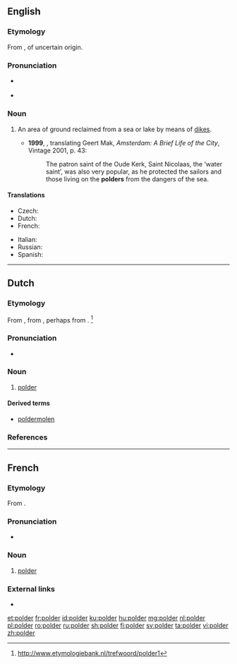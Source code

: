 ==English==

===Etymology===
From {{etyl|nl|en}} {{term|polder|lang=nl}}, of uncertain origin.

===Pronunciation===
* {{a|UK}} {{IPA|/ˈpəʊldə/|/ˈpɒldə/|lang=en}}
* {{rhymes|əʊldə(r)|lang=en}}

===Noun===
{{en-noun}}

# {{context|geography|lang=en}} An area of ground reclaimed from a sea or lake by means of [[dike]]s. {{defdate|from 17th c.}}
#*'''1999''', {{w|Philipp Blom}}, translating Geert Mak, ''Amsterdam: A Brief Life of the City'', Vintage 2001, p. 43:
#*:The patron saint of the Oude Kerk, Saint Nicolaas, the ‘water saint’, was also very popular, as he protected the sailors and those living on the '''polders''' from the dangers of the sea.

====Translations====
{{trans-top|area of ground reclaimed from a sea or lake by means of dikes}}
* Czech: {{t|cs|polder|m}}
* Dutch: {{t+|nl|polder|m}}
* French: {{t+|fr|polder|m}}
{{trans-mid}}
* Italian: {{t|it|polder|m}}
* Russian: {{t+|ru|по́льдер|m}}
* Spanish: {{t|es|pólder|m}}
{{trans-bottom}}

----

==Dutch==
{{wikipedia|lang=nl}}

===Etymology===
From {{inh|nl|dum|polre}}, from {{inh|nl|odt|polra}}, perhaps from {{m|odt|polla||A low ground elevation}}. <ref>http://www.etymologiebank.nl/trefwoord/polder1</ref>

===Pronunciation===
* {{audio|Nl-polder.ogg|Audio|lang=nl}}

===Noun===
{{nl-noun|m|-s|poldertje}}

# {{context|geography|lang=nl}} [[#English|polder]]

====Derived terms====
* [[poldermolen]]

===References===
<references/>

----

==French==

===Etymology===
From {{etyl|nl|fr}} {{term|polder|lang=nl}}.

===Pronunciation===
* {{IPA|/pɔl.dɛʁ/|lang=fr}}

===Noun===
{{fr-noun|m}}

# {{context|geography|lang=fr}} [[#English|polder]]

===External links===
* {{R:TLFi}}

[[et:polder]]
[[fr:polder]]
[[id:polder]]
[[ku:polder]]
[[hu:polder]]
[[mg:polder]]
[[nl:polder]]
[[pl:polder]]
[[ro:polder]]
[[ru:polder]]
[[sh:polder]]
[[fi:polder]]
[[sv:polder]]
[[ta:polder]]
[[vi:polder]]
[[zh:polder]]